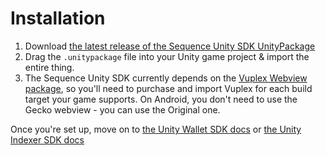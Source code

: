 # Installation
1. Download [the latest release of the Sequence Unity SDK UnityPackage](https://github.com/0xsequence/web3-unity-sdk/releases)
2. Drag the `.unitypackage` file into your Unity game project & import the entire thing.
3. The Sequence Unity SDK currently depends on the [Vuplex Webview package](https://vuplex.com), so you'll need to purchase and import Vuplex for each build target your game supports. On Android, you don't need to use the Gecko webview - you can use the Original one.

Once you're set up, move on to [the Unity Wallet SDK docs](wallet/setup) or [the Unity Indexer SDK docs](/unity-sdk/indexer/guides/)
